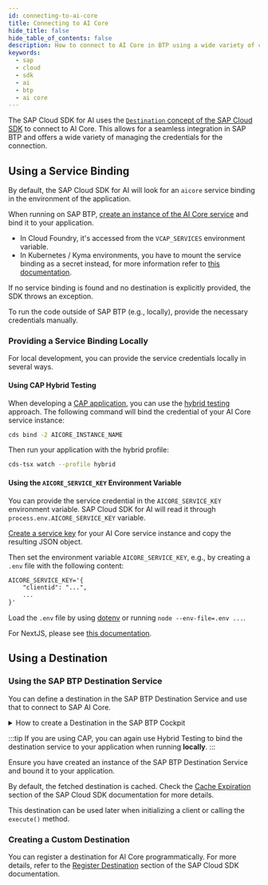 ```yaml
---
id: connecting-to-ai-core
title: Connecting to AI Core
hide_title: false
hide_table_of_contents: false
description: How to connect to AI Core in BTP using a wide variety of credentials.
keywords:
  - sap
  - cloud
  - sdk
  - ai
  - btp
  - ai core
---
```


The SAP Cloud SDK for AI uses the [`Destination` concept of the SAP Cloud SDK](https://sap.github.io/cloud-sdk/docs/js/features/connectivity/destinations) to connect to AI Core.
This allows for a seamless integration in SAP BTP and offers a wide variety of managing the credentials for the connection.

## Using a Service Binding

By default, the SAP Cloud SDK for AI will look for an `aicore` service binding in the environment of the application.

When running on SAP BTP, [create an instance of the AI Core service](https://help.sap.com/docs/sap-ai-core/sap-ai-core-service-guide/create-service-instance) and bind it to your application.

- In Cloud Foundry, it's accessed from the `VCAP_SERVICES` environment variable.
- In Kubernetes / Kyma environments, you have to mount the service binding as a secret instead, for more information refer to [this documentation](https://www.npmjs.com/package/@sap/xsenv#usage-in-kubernetes).

If no service binding is found and no destination is explicitly provided, the SDK throws an exception.

To run the code outside of SAP BTP (e.g., locally), provide the necessary credentials manually.

### Providing a Service Binding Locally

For local development, you can provide the service credentials locally in several ways.

#### Using CAP Hybrid Testing

When developing a [CAP application](https://cap.cloud.sap/docs/), you can use the [hybrid testing](https://cap.cloud.sap/docs/advanced/hybrid-testing#services-on-cloud-foundry) approach.
The following command will bind the credential of your AI Core service instance:

```bash
cds bind -2 AICORE_INSTANCE_NAME
```

Then run your application with the hybrid profile:

```bash
cds-tsx watch --profile hybrid
```

#### Using the `AICORE_SERVICE_KEY` Environment Variable

You can provide the service credential in the `AICORE_SERVICE_KEY` environment variable.
SAP Cloud SDK for AI will read it through `process.env.AICORE_SERVICE_KEY` variable.

[Create a service key](https://help.sap.com/docs/sap-ai-core/sap-ai-core-service-guide/create-service-key) for your AI Core service instance and copy the resulting JSON object.

Then set the environment variable `AICORE_SERVICE_KEY`, e.g., by creating a `.env` file with the following content:

```txt
AICORE_SERVICE_KEY='{
    "clientid": "...",
    ...
}'
```

Load the `.env` file by using [dotenv](https://www.npmjs.com/package/dotenv) or running `node --env-file=.env ...`.

For NextJS, please see [this documentation](https://nextjs.org/docs/pages/building-your-application/configuring/environment-variables).

## Using a Destination

### Using the SAP BTP Destination Service

You can define a destination in the SAP BTP Destination Service and use that to connect to SAP AI Core.

<details>
<summary>How to create a Destination in the SAP BTP Cockpit</summary>

1. [Create a service key for your AI Core service instance](https://help.sap.com/docs/sap-ai-core/sap-ai-core-service-guide/create-service-key).

2. Create a new Destination in the SAP BTP Cockpit with the following properties:

   - **Name**: `my-aicore`
   - **Type**: `HTTP`
   - **URL**: `[serviceurls.AI_API_URL]`
   - **Proxy Type**: `Internet`
   - **Authentication**: `OAuth2ClientCredentials`
   - **Client ID**: `[clientid]`
   - **Client Secret**: `[clientsecret]`
   - **Token Service URL Type**: `Dedicated`
   - **Token Service URL**: `[url]/oauth/token`

   Fill in the values for URL, client ID, client secret, and token service URL from the service key JSON.
   Make sure to add `/oauth/token` in the token service URL.

</details>

:::tip
If you are using CAP, you can again use Hybrid Testing to bind the destination service to your application when running **locally**.
:::

Ensure you have created an instance of the SAP BTP Destination Service and bound it to your application.

By default, the fetched destination is cached.
Check the [Cache Expiration](https://sap.github.io/cloud-sdk/docs/js/features/connectivity/destination-cache#cache-expiration) section of the SAP Cloud SDK documentation for more details.

This destination can be used later when initializing a client or calling the `execute()` method.

### Creating a Custom Destination

You can register a destination for AI Core programmatically.
For more details, refer to the [Register Destination](https://sap.github.io/cloud-sdk/docs/js/features/connectivity/destinations#register-destination) section of the SAP Cloud SDK documentation.
